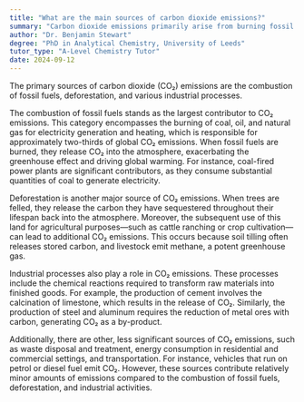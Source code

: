 ```yaml
---
title: "What are the main sources of carbon dioxide emissions?"
summary: "Carbon dioxide emissions primarily arise from burning fossil fuels, deforestation, and industrial processes, which significantly contribute to climate change and environmental degradation."
author: "Dr. Benjamin Stewart"
degree: "PhD in Analytical Chemistry, University of Leeds"
tutor_type: "A-Level Chemistry Tutor"
date: 2024-09-12
---
```


The primary sources of carbon dioxide (CO₂) emissions are the combustion of fossil fuels, deforestation, and various industrial processes.

The combustion of fossil fuels stands as the largest contributor to CO₂ emissions. This category encompasses the burning of coal, oil, and natural gas for electricity generation and heating, which is responsible for approximately two-thirds of global CO₂ emissions. When fossil fuels are burned, they release CO₂ into the atmosphere, exacerbating the greenhouse effect and driving global warming. For instance, coal-fired power plants are significant contributors, as they consume substantial quantities of coal to generate electricity.

Deforestation is another major source of CO₂ emissions. When trees are felled, they release the carbon they have sequestered throughout their lifespan back into the atmosphere. Moreover, the subsequent use of this land for agricultural purposes—such as cattle ranching or crop cultivation—can lead to additional CO₂ emissions. This occurs because soil tilling often releases stored carbon, and livestock emit methane, a potent greenhouse gas.

Industrial processes also play a role in CO₂ emissions. These processes include the chemical reactions required to transform raw materials into finished goods. For example, the production of cement involves the calcination of limestone, which results in the release of CO₂. Similarly, the production of steel and aluminum requires the reduction of metal ores with carbon, generating CO₂ as a by-product.

Additionally, there are other, less significant sources of CO₂ emissions, such as waste disposal and treatment, energy consumption in residential and commercial settings, and transportation. For instance, vehicles that run on petrol or diesel fuel emit CO₂. However, these sources contribute relatively minor amounts of emissions compared to the combustion of fossil fuels, deforestation, and industrial activities.
    